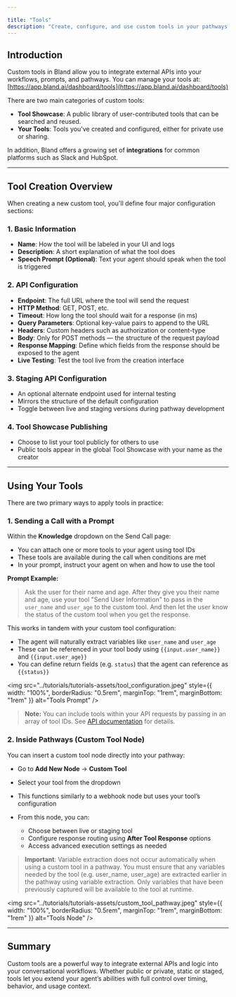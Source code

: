 ```yaml
---

title: "Tools"
description: "Create, configure, and use custom tools in your pathways, and prompts."
---
```


## Introduction

Custom tools in Bland allow you to integrate external APIs into your workflows, prompts, and pathways. You can manage your tools at:
[https://app.bland.ai/dashboard/tools](https://app.bland.ai/dashboard/tools)

There are two main categories of custom tools:

* **Tool Showcase**: A public library of user-contributed tools that can be searched and reused.
* **Your Tools**: Tools you've created and configured, either for private use or sharing.

In addition, Bland offers a growing set of **integrations** for common platforms such as Slack and HubSpot.

---

## Tool Creation Overview

When creating a new custom tool, you'll define four major configuration sections:

### 1. Basic Information

* **Name**: How the tool will be labeled in your UI and logs
* **Description**: A short explanation of what the tool does
* **Speech Prompt (Optional)**: Text your agent should speak when the tool is triggered

### 2. API Configuration

* **Endpoint**: The full URL where the tool will send the request
* **HTTP Method**: GET, POST, etc.
* **Timeout**: How long the tool should wait for a response (in ms)
* **Query Parameters**: Optional key-value pairs to append to the URL
* **Headers**: Custom headers such as authorization or content-type
* **Body**: Only for POST methods — the structure of the request payload
* **Response Mapping**: Define which fields from the response should be exposed to the agent
* **Live Testing**: Test the tool live from the creation interface

### 3. Staging API Configuration

* An optional alternate endpoint used for internal testing
* Mirrors the structure of the default configuration
* Toggle between live and staging versions during pathway development

### 4. Tool Showcase Publishing

* Choose to list your tool publicly for others to use
* Public tools appear in the global Tool Showcase with your name as the creator

---

## Using Your Tools

There are two primary ways to apply tools in practice:

### 1. Sending a Call with a Prompt

Within the **Knowledge** dropdown on the Send Call page:

* You can attach one or more tools to your agent using tool IDs
* These tools are available during the call when conditions are met
* In your prompt, instruct your agent on when and how to use the tool

**Prompt Example:**

> Ask the user for their name and age.
> After they give you their name and age, use your tool "Send User Information" to pass in the `user_name` and `user_age` to the custom tool.
> And then let the user know the status of the custom tool when you get the response.

This works in tandem with your custom tool configuration:

* The agent will naturally extract variables like `user_name` and `user_age`
* These can be referenced in your tool body using `{{input.user_name}}` and `{{input.user_age}}`
* You can define return fields (e.g. `status`) that the agent can reference as `{{status}}`

<img 
  src="../tutorials/tutorials-assets/tool_configuration.jpeg" 
  style={{ width: "100%", borderRadius: "0.5rem", marginTop: "1rem", marginBottom: "1rem" }}
  alt="Tools Prompt"
/>

> **Note:** You can include tools within your API requests by passing in an array of tool IDs. See [API documentation](/api-v1/post/calls#param-tools) for details.

### 2. Inside Pathways (Custom Tool Node)

You can insert a custom tool node directly into your pathway:

* Go to **Add New Node** → **Custom Tool**
* Select your tool from the dropdown
* This functions similarly to a webhook node but uses your tool’s configuration
* From this node, you can:

  * Choose between live or staging tool
  * Configure response routing using **After Tool Response** options
  * Access advanced execution settings as needed

> **Important**: Variable extraction does not occur automatically when using a custom tool in a pathway. You must ensure that any variables needed by the tool (e.g. user_name, user_age) are extracted earlier in the pathway using variable extraction. Only variables that have been previously captured will be available to the tool at runtime.

<img 
  src="../tutorials/tutorials-assets/custom_tool_pathway.jpeg" 
  style={{ width: "100%", borderRadius: "0.5rem", marginTop: "1rem", marginBottom: "1rem" }}
  alt="Tools Node"
/>

---

## Summary

Custom tools are a powerful way to integrate external APIs and logic into your conversational workflows. Whether public or private, static or staged, tools let you extend your agent’s abilities with full control over timing, behavior, and usage context.
